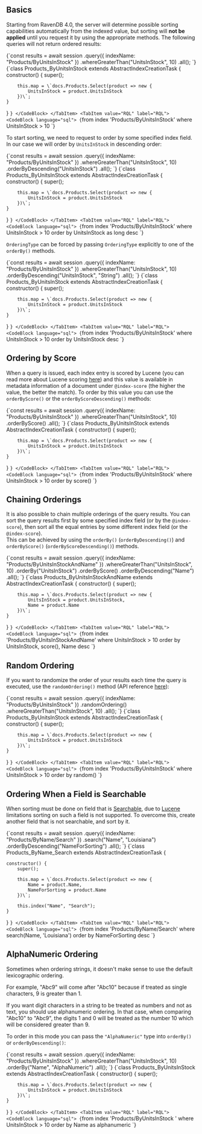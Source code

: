 
## Basics

Starting from RavenDB 4.0, the server will determine possible sorting capabilities automatically from the indexed value, but sorting will **not be applied** until you request it by using the appropriate methods. The following queries will not return ordered results:

<Tabs groupId='languageSyntax'>
<TabItem value="Node.js" label="Node.js">
<CodeBlock language="js">
{`const results = await session
    .query({ indexName: "Products/ByUnitsInStock" })
    .whereGreaterThan("UnitsInStock", 10)
    .all();
`}
</CodeBlock>
</TabItem>
<TabItem value="Index" label="Index">
<CodeBlock language="js">
{`class Products_ByUnitsInStock extends AbstractIndexCreationTask {
    constructor() {
        super();

        this.map = \`docs.Products.Select(product => new {    
            UnitsInStock = product.UnitsInStock
        })\`;
    }
}
`}
</CodeBlock>
</TabItem>
<TabItem value="RQL" label="RQL">
<CodeBlock language="sql">
{`from index 'Products/ByUnitsInStock' 
where UnitsInStock > 10
`}
</CodeBlock>
</TabItem>
</Tabs>

To start sorting, we need to request to order by some specified index field. In our case we will order by `UnitsInStock` in descending order:

<Tabs groupId='languageSyntax'>
<TabItem value="Node.js" label="Node.js">
<CodeBlock language="js">
{`const results = await session
    .query({ indexName: "Products/ByUnitsInStock" })
    .whereGreaterThan("UnitsInStock", 10)
    .orderByDescending("UnitsInStock")
    .all();
`}
</CodeBlock>
</TabItem>
<TabItem value="Index" label="Index">
<CodeBlock language="js">
{`class Products_ByUnitsInStock extends AbstractIndexCreationTask {
    constructor() {
        super();

        this.map = \`docs.Products.Select(product => new {    
            UnitsInStock = product.UnitsInStock
        })\`;
    }
}
`}
</CodeBlock>
</TabItem>
<TabItem value="RQL" label="RQL">
<CodeBlock language="sql">
{`from index 'Products/ByUnitsInStock' 
where UnitsInStock > 10
order by UnitsInStock as long desc
`}
</CodeBlock>
</TabItem>
</Tabs>

<Admonition type="info" title="Forcing ordering type" id="forcing-ordering-type" href="#forcing-ordering-type">

`OrderingType` can be forced by passing `OrderingType` explicitly to one of the `orderBy()` methods.

<Tabs groupId='languageSyntax'>
<TabItem value="Node.js" label="Node.js">
<CodeBlock language="js">
{`const results = await session
    .query({ indexName: "Products/ByUnitsInStock" })
    .whereGreaterThan("UnitsInStock", 10)
    .orderByDescending("UnitsInStock", "String")
    .all();
`}
</CodeBlock>
</TabItem>
<TabItem value="Index" label="Index">
<CodeBlock language="js">
{`class Products_ByUnitsInStock extends AbstractIndexCreationTask {
    constructor() {
        super();

        this.map = \`docs.Products.Select(product => new {    
            UnitsInStock = product.UnitsInStock
        })\`;
    }
}
`}
</CodeBlock>
</TabItem>
<TabItem value="RQL" label="RQL">
<CodeBlock language="sql">
{`from index 'Products/ByUnitsInStock' 
where UnitsInStock > 10
order by UnitsInStock desc
`}
</CodeBlock>
</TabItem>
</Tabs>

</Admonition>

## Ordering by Score

When a query is issued, each index entry is scored by Lucene (you can read more about Lucene scoring [here](http://lucene.apache.org/core/3_3_0/scoring.html)) and this value is available in metadata information of a document under `@index-score` (the higher the value, the better the match). To order by this value you can use the `orderByScore()` or the `orderByScoreDescending()` methods:

<Tabs groupId='languageSyntax'>
<TabItem value="Node.js" label="Node.js">
<CodeBlock language="js">
{`const results = await session
    .query({ indexName: "Products/ByUnitsInStock" })
    .whereGreaterThan("UnitsInStock", 10)
    .orderByScore()
    .all();
`}
</CodeBlock>
</TabItem>
<TabItem value="Index" label="Index">
<CodeBlock language="js">
{`class Products_ByUnitsInStock extends AbstractIndexCreationTask {
    constructor() {
        super();

        this.map = \`docs.Products.Select(product => new {    
            UnitsInStock = product.UnitsInStock
        })\`;
    }
}
`}
</CodeBlock>
</TabItem>
<TabItem value="RQL" label="RQL">
<CodeBlock language="sql">
{`from index 'Products/ByUnitsInStock' 
where UnitsInStock > 10
order by score()
`}
</CodeBlock>
</TabItem>
</Tabs>


## Chaining Orderings

It is also possible to chain multiple orderings of the query results. 
You can sort the query results first by some specified index field (or by the `@index-score`), then sort all the equal entries by some different index field (or the `@index-score`).  
This can be achieved by using the `orderBy()` (`orderByDescending()`) and `orderByScore()` (`orderByScoreDescending()`) methods.

<Tabs groupId='languageSyntax'>
<TabItem value="Query" label="Query">
<CodeBlock language="js">
{`const results = await session
    .query({ indexName: "Products/ByUnitsInStockAndName" })
    .whereGreaterThan("UnitsInStock", 10)
    .orderBy("UnitsInStock")
    .orderByScore()
    .orderByDescending("Name")
    .all();
`}
</CodeBlock>
</TabItem>
<TabItem value="Index" label="Index">
<CodeBlock language="js">
{`class Products_ByUnitsInStockAndName extends AbstractIndexCreationTask {
    constructor() {
        super();

        this.map = \`docs.Products.Select(product => new {    
            UnitsInStock = product.UnitsInStock,
            Name = product.Name
        })\`;
    }
}
`}
</CodeBlock>
</TabItem>
<TabItem value="RQL" label="RQL">
<CodeBlock language="sql">
{`from index 'Products/ByUnitsInStockAndName' 
where UnitsInStock > 10
order by UnitsInStock, score(), Name desc
`}
</CodeBlock>
</TabItem>
</Tabs>

## Random Ordering

If you want to randomize the order of your results each time the query is executed, use the `randomOrdering()` method (API reference [here](../../client-api/session/querying/how-to-customize-query.mdx#randomordering)):

<Tabs groupId='languageSyntax'>
<TabItem value="Node.js" label="Node.js">
<CodeBlock language="js">
{`const results = await session
    .query({ indexName: "Products/ByUnitsInStock" })
    .randomOrdering()
    .whereGreaterThan("UnitsInStock", 10)
    .all();
`}
</CodeBlock>
</TabItem>
<TabItem value="Index" label="Index">
<CodeBlock language="js">
{`class Products_ByUnitsInStock extends AbstractIndexCreationTask {
    constructor() {
        super();

        this.map = \`docs.Products.Select(product => new {    
            UnitsInStock = product.UnitsInStock
        })\`;
    }
}
`}
</CodeBlock>
</TabItem>
<TabItem value="RQL" label="RQL">
<CodeBlock language="sql">
{`from index 'Products/ByUnitsInStock' 
where UnitsInStock > 10
order by random()
`}
</CodeBlock>
</TabItem>
</Tabs>

## Ordering When a Field is Searchable

When sorting must be done on field that is [Searchable](../../indexes/using-analyzers.mdx), due to [Lucene](https://lucene.apache.org/) limitations sorting on such a field is not supported. To overcome this, create another field that is not searchable, and sort by it.

<Tabs groupId='languageSyntax'>
<TabItem value="Node.js" label="Node.js">
<CodeBlock language="js">
{`const results = await session
    .query({ indexName: "Products/ByName/Search" })
    .search("Name", "Louisiana")
    .orderByDescending("NameForSorting")
    .all();
`}
</CodeBlock>
</TabItem>
<TabItem value="Index" label="Index">
<CodeBlock language="js">
{`class Products_ByName_Search extends AbstractIndexCreationTask {

    constructor() {
        super();

        this.map = \`docs.Products.Select(product => new {    
            Name = product.Name,    
            NameForSorting = product.Name
        })\`;

        this.index("Name", "Search");
    }
}
`}
</CodeBlock>
</TabItem>
<TabItem value="RQL" label="RQL">
<CodeBlock language="sql">
{`from index 'Products/ByName/Search' 
where search(Name, 'Louisiana')
order by NameForSorting desc
`}
</CodeBlock>
</TabItem>
</Tabs>

## AlphaNumeric Ordering

Sometimes when ordering strings, it doesn't make sense to use the default lexicographic ordering.    

For example, "Abc9" will come after "Abc10" because if treated as single characters, 9 is greater than 1.   

If you want digit characters in a string to be treated as numbers and not as text, you should use alphanumeric ordering. In that case, when comparing "Abc10" to "Abc9", the digits 1 and 0 will be treated as the number 10 which will be considered greater than 9.

To order in this mode you can pass the `"AlphaNumeric"` type into `orderBy()` or `orderByDescending()`:   

<Tabs groupId='languageSyntax'>
<TabItem value="Node.js" label="Node.js">
<CodeBlock language="js">
{`const results = await session
    .query({ indexName: "Products/ByUnitsInStock" })
    .whereGreaterThan("UnitsInStock", 10)
    .orderBy("Name", "AlphaNumeric")
    .all();
`}
</CodeBlock>
</TabItem>
<TabItem value="Index" label="Index">
<CodeBlock language="js">
{`class Products_ByUnitsInStock extends AbstractIndexCreationTask {
    constructor() {
        super();

        this.map = \`docs.Products.Select(product => new {    
            UnitsInStock = product.UnitsInStock
        })\`;
    }
}
`}
</CodeBlock>
</TabItem>
<TabItem value="RQL" label="RQL">
<CodeBlock language="sql">
{`from index 'Products/ByUnitsInStock ' 
where UnitsInStock > 10
order by Name as alphanumeric
`}
</CodeBlock>
</TabItem>
</Tabs>


